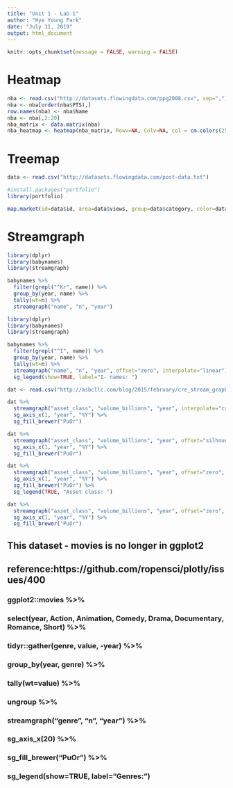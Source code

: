 ---
title: "Unit 1 - Lab 1"
author: "Hye Young Park"
date: "July 11, 2019"
output: html_document
---

```{r setup, include = FALSE}
knitr::opts_chunk$set(message = FALSE, warning = FALSE)
```


# Heatmap

```{r}
nba <- read.csv("http://datasets.flowingdata.com/ppg2008.csv", sep=",")
nba <- nba[order(nba$PTS),]
row.names(nba) <- nba$Name
nba <- nba[,2:20]
nba_matrix <- data.matrix(nba)
nba_heatmap <- heatmap(nba_matrix, Rowv=NA, Colv=NA, col = cm.colors(256), scale="column", margins=c(5,10))
```

# Treemap

```{r}
data <- read.csv("http://datasets.flowingdata.com/post-data.txt")
```

```{r}
#install.packages("portfolio")
library(portfolio)
```

```{r}
map.market(id=data$id, area=data$views, group=data$category, color=data$comments, main="FlowingData Map")
```

# Streamgraph

```{r}
library(dplyr)
library(babynames)
library(streamgraph)

babynames %>%
  filter(grepl("^Kr", name)) %>%
  group_by(year, name) %>%
  tally(wt=n) %>%
  streamgraph("name", "n", "year")
```


```{r}
library(dplyr)
library(babynames)
library(streamgraph)

babynames %>%
  filter(grepl("^I", name)) %>%
  group_by(year, name) %>%
  tally(wt=n) %>%
  streamgraph("name", "n", "year", offset="zero", interpolate="linear") %>%
  sg_legend(show=TRUE, label="I- names: ")
```

```{r}
dat <- read.csv("http://asbcllc.com/blog/2015/february/cre_stream_graph_test/data/cre_transaction-data.csv")

dat %>%
  streamgraph("asset_class", "volume_billions", "year", interpolate="cardinal") %>%
  sg_axis_x(1, "year", "%Y") %>%
  sg_fill_brewer("PuOr")
```

```{r}
dat %>%
  streamgraph("asset_class", "volume_billions", "year", offset="silhouette", interpolate="step") %>%
  sg_axis_x(1, "year", "%Y") %>%
  sg_fill_brewer("PuOr")
```

```{r}
dat %>%
  streamgraph("asset_class", "volume_billions", "year", offset="zero", interpolate="cardinal") %>%
  sg_axis_x(1, "year", "%Y") %>%
  sg_fill_brewer("PuOr") %>%
  sg_legend(TRUE, "Asset class: ")
```

```{r}
dat %>%
  streamgraph("asset_class", "volume_billions", "year", offset="zero", interpolate="step") %>%
  sg_axis_x(1, "year", "%Y") %>%
  sg_fill_brewer("PuOr")
```

## This dataset - movies is no longer in ggplot2
## reference:https://github.com/ropensci/plotly/issues/400

### ggplot2::movies %>%
###  select(year, Action, Animation, Comedy, Drama, Documentary, Romance, Short) %>%
###  tidyr::gather(genre, value, -year) %>%
###  group_by(year, genre) %>%
###  tally(wt=value) %>%
###  ungroup %>%
###  streamgraph("genre", "n", "year") %>%
###  sg_axis_x(20) %>%
###  sg_fill_brewer("PuOr") %>%
###  sg_legend(show=TRUE, label="Genres: ")

